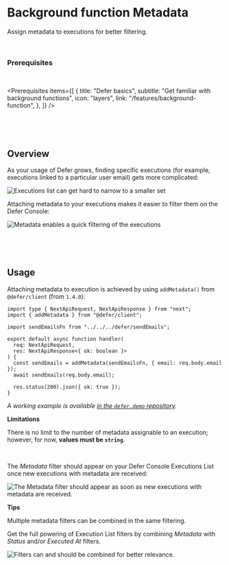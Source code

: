 
# Background function Metadata

Assign metadata to executions for better filtering.

<br />

### Prerequisites

<br />

<Prerequisites
  items={[
    {
      title: "Defer basics",
      subtitle: "Get familiar with background functions",
      icon: "layers",
      link: "/features/background-function",
    },
  ]}
/>

<p>&nbsp;</p>
<p>&nbsp;</p>

## Overview

As your usage of Defer grows, finding specific executions (for example, executions linked to a particular user email) gets more complicated:

<div className={"image"}>
  <div>
    <Image
      src="/features/metadata/executions-list.png"
      alt="Executions list can get hard to narrow to a smaller set"
      width={800}
      height={450}
    />
  </div>
</div>

Attaching metadata to your executions makes it easier to filter them on the Defer Console:

<div className={"image"}>
  <div>
    <Image
      src="/features/metadata/metadata-filter.png"
      alt="Metadata enables a quick filtering of the executions"
      width={400}
      height={450}
    />
  </div>
</div>

<p>&nbsp;</p>
<p>&nbsp;</p>

## Usage

Attaching metadata to execution is achieved by using `addMetadata()` from `@defer/client` (from `1.4.0`):

```tsx
import type { NextApiRequest, NextApiResponse } from "next";
import { addMetadata } from "@defer/client";

import sendEmailsFn from "../../../defer/sendEmails";

export default async function handler(
  req: NextApiRequest,
  res: NextApiResponse<{ ok: boolean }>
) {
  const sendEmails = addMetadata(sendEmailsFn, { email: req.body.email });
  await sendEmails(req.body.email);

  res.status(200).json({ ok: true });
}
```

_A working example is available [in the `defer.demo` repository](https://github.com/defer-run/defer.demo/blob/master/nextjs/pages/api/emails/succeed.ts#L14)._

<Callout type="info">

**Limitations**

There is no limit to the number of metadata assignable to an execution; however, for now, **values must be `string`**.

</Callout>

<br />

The _Metadata_ filter should appear on your Defer Console Executions List once new executions with metadata are received:

<div className={"image"}>
  <div>
    <Image
      src="/features/metadata/filters-with-metadata.png"
      alt="The Metadata filter should appear as soon as new executions with metadata are received."
      width={400}
      height={450}
    />
  </div>
</div>

<Callout type="info">

**Tips**

Multiple metadata filters can be combined in the same filtering.

Get the full powering of Execution List filters by combining _Metadata_ with _Status_ and/or _Executed At_ filters.

<div className={"image"}>
  <div>
    <Image
      src="/features/metadata/combine-filters.png"
      alt="Filters can and should be combined for better relevance."
      width={600}
      height={450}
    />
  </div>
</div>

</Callout>
